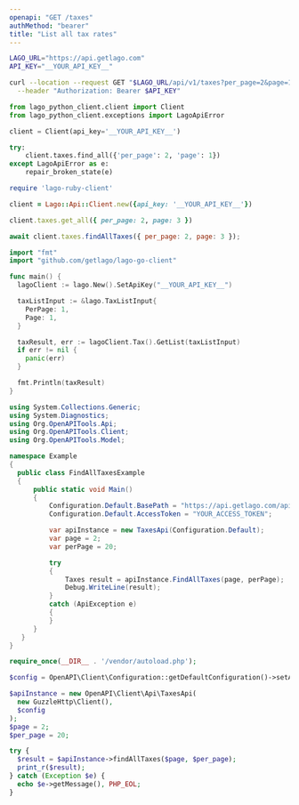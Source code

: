 ```yaml
---
openapi: "GET /taxes"
authMethod: "bearer"
title: "List all tax rates"
---
```


<RequestExample>

```bash cURL
LAGO_URL="https://api.getlago.com"
API_KEY="__YOUR_API_KEY__"

curl --location --request GET "$LAGO_URL/api/v1/taxes?per_page=2&page=1" \
  --header "Authorization: Bearer $API_KEY"
```

```python Python
from lago_python_client.client import Client
from lago_python_client.exceptions import LagoApiError

client = Client(api_key='__YOUR_API_KEY__')

try:
    client.taxes.find_all({'per_page': 2, 'page': 1})
except LagoApiError as e:
    repair_broken_state(e)
```

```ruby Ruby
require 'lago-ruby-client'

client = Lago::Api::Client.new({api_key: '__YOUR_API_KEY__'})

client.taxes.get_all({ per_page: 2, page: 3 })
```

```js Javascript
await client.taxes.findAllTaxes({ per_page: 2, page: 3 });
```

```go Go
import "fmt"
import "github.com/getlago/lago-go-client"

func main() {
  lagoClient := lago.New().SetApiKey("__YOUR_API_KEY__")

  taxListInput := &lago.TaxListInput{
    PerPage: 1,
    Page: 1,
  }

  taxResult, err := lagoClient.Tax().GetList(taxListInput)
  if err != nil {
    panic(err)
  }

  fmt.Println(taxResult)
}
```

```csharp C#
using System.Collections.Generic;
using System.Diagnostics;
using Org.OpenAPITools.Api;
using Org.OpenAPITools.Client;
using Org.OpenAPITools.Model;

namespace Example
{
  public class FindAllTaxesExample
  {
      public static void Main()
      {
          Configuration.Default.BasePath = "https://api.getlago.com/api/v1";
          Configuration.Default.AccessToken = "YOUR_ACCESS_TOKEN";

          var apiInstance = new TaxesApi(Configuration.Default);
          var page = 2;
          var perPage = 20;

          try
          {
              Taxes result = apiInstance.FindAllTaxes(page, perPage);
              Debug.WriteLine(result);
          }
          catch (ApiException e)
          {
          }
      }
   }
}
```

```php PHP
require_once(__DIR__ . '/vendor/autoload.php');

$config = OpenAPI\Client\Configuration::getDefaultConfiguration()->setAccessToken('YOUR_ACCESS_TOKEN');

$apiInstance = new OpenAPI\Client\Api\TaxesApi(
  new GuzzleHttp\Client(),
  $config
);
$page = 2;
$per_page = 20;

try {
  $result = $apiInstance->findAllTaxes($page, $per_page);
  print_r($result);
} catch (Exception $e) {
  echo $e->getMessage(), PHP_EOL;
}
```

</RequestExample>
